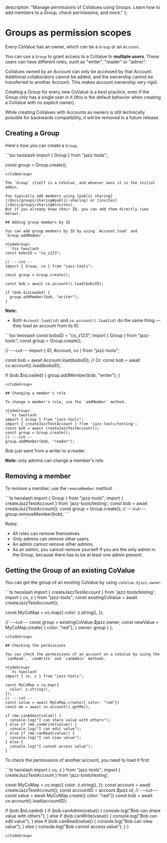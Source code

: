   description: "Manage permissions of CoValues using Groups. Learn how to add members to a Group, check permissions, and more."
};


# Groups as permission scopes

Every CoValue has an owner, which can be a `Group` or an `Account`.

You can use a `Group` to grant access to a CoValue to **multiple users**. These users can
have different roles, such as "writer", "reader" or "admin".

CoValues owned by an Account can only be accessed by that Account. Additional collaborators cannot be added,
and the ownership cannot be transferred to another Account. This makes account ownership very rigid.

Creating a Group for every new CoValue is a best practice, even if the Group only has a single user in it
(this is the default behavior when creating a CoValue with no explicit owner).

<Alert variant="info" className="flex gap-2 items-center my-4">
While creating CoValues with Accounts as owners is still technically possible for backwards compatibility,
it will be removed in a future release.
</Alert>

## Creating a Group

Here's how you can create a `Group`.

<CodeGroup>
```tsx twoslash
import { Group } from "jazz-tools";

const group = Group.create();
```
</CodeGroup>

The `Group` itself is a CoValue, and whoever owns it is the initial admin.

You typically add members using [public sharing](/docs/groups/sharing#public-sharing) or [invites](/docs/groups/sharing#invites).
But if you already know their ID, you can add them directly (see below).

## Adding group members by ID

You can add group members by ID by using `Account.load` and `Group.addMember`.

<CodeGroup>
```tsx twoslash
const bobsID = "co_z123";

// ---cut---
import { Group, co } from "jazz-tools";

const group = Group.create();

const bob = await co.account().load(bobsID);

if (bob.$isLoaded) {
  group.addMember(bob, "writer");
}
```
</CodeGroup>

**Note:** 
- Both `Account.load(id)` and `co.account().load(id)` do the same thing — they load an account from its ID.

<CodeGroup>
```tsx twoslash
const bobsID = "co_z123";
import { Group } from "jazz-tools";
const group = Group.create();

// ---cut---
import { ID, Account, co } from "jazz-tools";

const bob = await Account.load(bobsID);
// Or: const bob = await co.account().load(bobsID);

if (bob.$isLoaded) {
  group.addMember(bob, "writer");
}
```
</CodeGroup>

## Changing a member's role

To change a member's role, use the `addMember` method.

<CodeGroup>
```ts twoslash
import { Group } from "jazz-tools";
import { createJazzTestAccount } from 'jazz-tools/testing';
const bob = await createJazzTestAccount();
const group = Group.create();
// ---cut---
group.addMember(bob, "reader");
```
</CodeGroup>

Bob just went from a writer to a reader.

**Note:** only admins can change a member's role.

## Removing a member

To remove a member, use the `removeMember` method.

<CodeGroup>
```ts twoslash
import { Group } from "jazz-tools";
import { createJazzTestAccount } from 'jazz-tools/testing';
const bob = await createJazzTestAccount();
const group = Group.create();
// ---cut---
group.removeMember(bob);
```
</CodeGroup>

Rules:
- All roles can remove themselves.
- Only admins can remove other users.
- An admin cannot remove other admins.
- As an admin, you cannot remove yourself if you are the only admin in the Group, because there has to be at least one admin present.

## Getting the Group of an existing CoValue

You can get the group of an existing CoValue by using `coValue.$jazz.owner`.

<CodeGroup>
```ts twoslash
import { createJazzTestAccount } from 'jazz-tools/testing';
import { co, z } from "jazz-tools";
const existingCoValue = await createJazzTestAccount();

const MyCoMap = co.map({
  color: z.string(),
});

// ---cut---
const group = existingCoValue.$jazz.owner;
const newValue = MyCoMap.create(
  { color: "red"},
  { owner: group }
);
```
</CodeGroup>

## Checking the permissions

You can check the permissions of an account on a CoValue by using the `canRead`, `canWrite` and `canAdmin` methods.

<CodeGroup>
```ts twoslash
import { co, z } from "jazz-tools";

const MyCoMap = co.map({
  color: z.string(),
});
// ---cut---
const value = await MyCoMap.create({ color: "red"})
const me = await co.account().getMe();

if (me.canAdmin(value)) {
  console.log("I can share value with others"); 
} else if (me.canWrite(value)) {
  console.log("I can edit value");
} else if (me.canRead(value)) {
  console.log("I can view value");
} else {
  console.log("I cannot access value");
}
```
</CodeGroup>

To check the permissions of another account, you need to load it first:

<CodeGroup>
```ts twoslash
import { co, z } from "jazz-tools";
import { createJazzTestAccount } from 'jazz-tools/testing';

const MyCoMap = co.map({
  color: z.string(),
});
const account = await createJazzTestAccount();
const accountID = account.$jazz.id;
// ---cut---
const value = await MyCoMap.create({ color: "red"})
const bob = await co.account().load(accountID);

if (bob.$isLoaded) {
  if (bob.canAdmin(value)) {
    console.log("Bob can share value with others");
  } else if (bob.canWrite(value)) {
    console.log("Bob can edit value");
  } else if (bob.canRead(value)) {
    console.log("Bob can view value");
  } else {
    console.log("Bob cannot access value");
  }
}
```
</CodeGroup>
